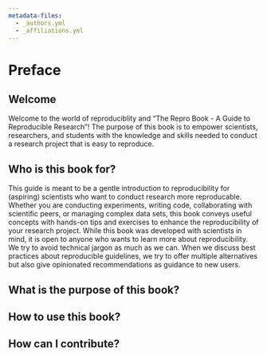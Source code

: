 ```yaml
---
metadata-files:
  - _authors.yml
  - _affiliations.yml
---
```


# Preface {.unnumbered}

## Welcome {.unnumbered}

Welcome to the world of reproduciblity and "The Repro Book - A Guide to Reproducible Research"!
The purpose of this book is to empower scientists, researchers, and students with the knowledge and skills needed to conduct a research project that is easy to reproduce.

## Who is this book for? {.unnumbered}

This guide is meant to be a gentle introduction to reproducibility for (aspiring) scientists who want to conduct research more reproducable.
Whether you are conducting experiments, writing code, collaborating with scientific peers, or managing complex data sets, this book conveys useful concepts with hands-on tips and exercises to enhance the reproducibility of your research project.
While this book was developed with scientists in mind, it is open to anyone who wants to learn more about reproducibility.
We try to avoid technical jargon as much as we can.
When we discuss best practices about reproducible guidelines, we try to offer multiple alternatives but also give opinionated recommendations as guidance to new users.

## What is the purpose of this book? {.unnumbered}

## How to use this book? {.unnumbered}

## How can I contribute? {.unnumbered}